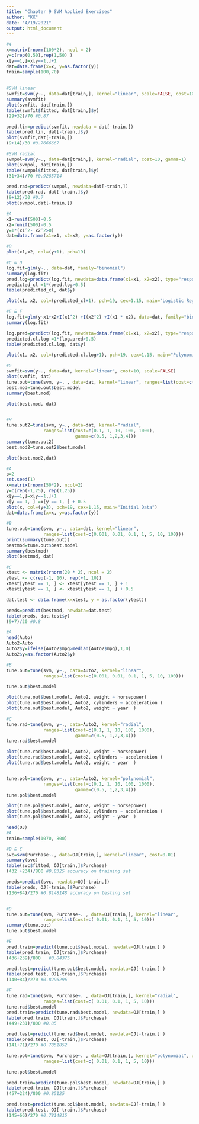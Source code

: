 ---
title: "Chapter 9 SVM Applied Exercises"
author: "KK"
date: "4/19/2021"
output: html_document
---

```{r 4}
#4 
x=matrix(rnorm(100*2), ncol = 2)
y=c(rep(0,50),rep(1,50) )
x[y==1,]=x[y==1,]+1
dat=data.frame(x=x, y=as.factor(y))
train=sample(100,70)
  
  
#SVM linear 
svmfit=svm(y~., data=dat[train,], kernel="linear", scale=FALSE, cost=10)
summary(svmfit)
plot(svmfit, dat[train,])
table(svmfit$fitted, dat[train,]$y)
(29+32)/70 #0.87

pred.lin=predict(svmfit, newdata = dat[-train,])
table(pred.lin, dat[-train,]$y)
plot(svmfit,dat[-train,])
(9+14)/30 #0.7666667

#SVM radial
svmpol=svm(y~., data=dat[train,], kernel="radial", cost=10, gamma=1)
plot(svmpol, dat[train,])
table(svmpol$fitted, dat[train,]$y)
(31+34)/70 #0.9285714

pred.rad=predict(svmpol, newdata=dat[-train,])
table(pred.rad, dat[-train,]$y)
(9+12)/30 #0.7
plot(svmpol,dat[-train,])

```

```{r 5}
#A
x1=runif(500)-0.5
x2=runif(500)-0.5
y=1*(x1^2- x2^2>0)
dat=data.frame(x1=x1, x2=x2, y=as.factor(y))

#B
plot(x1,x2, col=(y+1), pch=19)

#C & D
log.fit=glm(y~., data=dat, family="binomial")
summary(log.fit)
pred.log=predict(log.fit, newdata=data.frame(x1=x1, x2=x2), type="response")
predicted_cl =1*(pred.log>0.5)
table(predicted_cl, dat$y)

plot(x1, x2, col=(predicted_cl+1), pch=19, cex=1.15, main="Logistic Regression")

#E & F 
log.fit=glm(y~x1+x2+I(x1^2) +I(x2^2) +I(x1 * x2), data=dat, family="binomial")
summary(log.fit)

log.pred=predict(log.fit, newdata=data.frame(x1=x1, x2=x2), type="response")
predicted.cl.log =1*(log.pred>0.5)
table(predicted.cl.log, dat$y)

plot(x1, x2, col=(predicted.cl.log+1), pch=19, cex=1.15, main="Polynomial Regression")

#G
svmfit=svm(y~., data=dat, kernel="linear", cost=10, scale=FALSE)
plot(svmfit, dat)
tune.out=tune(svm, y~. , data=dat, kernel="linear", ranges=list(cost=c(0.001, 0.01, 0.1, 1, 5, 10, 100)))
best.mod=tune.out$best.model
summary(best.mod)

plot(best.mod, dat)


#H
tune.out2=tune(svm, y~., data=dat, kernel="radial", 
              ranges=list(cost=c(0.1, 1, 10, 100, 1000), 
                          gamma=c(0.5, 1,2,3,4)))
summary(tune.out2)
best.mod2=tune.out2$best.model

plot(best.mod2,dat)

```


```{r 6}
#A 
p=2
set.seed(1)
x=matrix(rnorm(50*2), ncol=2)
y=c(rep(-1,25), rep(1,25))
x[y==1,]=x[y==1,]+1
x[y == 1, ] =x[y == 1, ] + 0.5
plot(x, col=(y+3), pch=19, cex=1.15, main="Initial Data")
dat=data.frame(x=x, y=as.factor(y))

#B
tune.out=tune(svm, y~., data=dat, kernel="linear", 
              ranges=list(cost=c(0.001, 0.01, 0.1, 1, 5, 10, 100)))
print(summary(tune.out))
bestmod=tune.out$best.model
summary(bestmod)
plot(bestmod, dat)

#C
xtest <- matrix(rnorm(20 * 2), ncol = 2)
ytest <- c(rep(-1, 10), rep(+1, 10))
xtest[ytest == 1, ] <- xtest[ytest == 1, ] + 1
xtest[ytest == 1, ] <- xtest[ytest == 1, ] + 0.5

dat.test <- data.frame(x=xtest, y = as.factor(ytest))

preds=predict(bestmod, newdata=dat.test)
table(preds, dat.test$y)
(9+7)/20 #0.8

```


```{r 7}
#A
head(Auto)
Auto2=Auto
Auto2$y=ifelse(Auto2$mpg>median(Auto2$mpg),1,0)
Auto2$y=as.factor(Auto2$y)

#B
tune.out=tune(svm, y~., data=Auto2, kernel="linear", 
              ranges=list(cost=c(0.001, 0.01, 0.1, 1, 5, 10, 100)))

tune.out$best.model

plot(tune.out$best.model, Auto2, weight ~ horsepower)
plot(tune.out$best.model, Auto2, cylinders ~ acceleration )
plot(tune.out$best.model, Auto2, weight ~ year  )

#C
tune.rad=tune(svm, y~., data=Auto2, kernel="radial", 
              ranges=list(cost=c(0.1, 1, 10, 100, 1000), 
                          gamme=c(0.5, 1,2,3,4)))
tune.rad$best.model

plot(tune.rad$best.model, Auto2, weight ~ horsepower)
plot(tune.rad$best.model, Auto2, cylinders ~ acceleration )
plot(tune.rad$best.model, Auto2, weight ~ year  )


tune.pol=tune(svm, y~., data=Auto2, kernel="polynomial", 
              ranges=list(cost=c(0.1, 1, 10, 100, 1000), 
                          gamme=c(0.5, 1,2,3,4)))
tune.pol$best.model

plot(tune.pol$best.model, Auto2, weight ~ horsepower)
plot(tune.pol$best.model, Auto2, cylinders ~ acceleration )
plot(tune.pol$best.model, Auto2, weight ~ year  )


```


```{r 8}
head(OJ)
#A
train=sample(1070, 800)

#B & C
svc=svm(Purchase~., data=OJ[train,], kernel="linear", cost=0.01)
summary(svc)
table(svc$fitted, OJ[train,]$Purchase)
(432 +234)/800 #0.8325 accuracy on training set

preds=predict(svc, newdata=OJ[-train,])
table(preds, OJ[-train,]$Purchase)
(136+84)/270 #0.8148148 accuracy on testing set


#D
tune.out=tune(svm, Purchase~. , data=OJ[train,], kernel="linear",
              ranges=list(cost=c( 0.01, 0.1, 1, 5, 10)))
summary(tune.out)
tune.out$best.model

#E
pred.train=predict(tune.out$best.model, newdata=OJ[train,] )
table(pred.train, OJ[train,]$Purchase)
(436+239)/800   #0.84375

pred.test=predict(tune.out$best.model, newdata=OJ[-train,] )
table(pred.test, OJ[-train,]$Purchase)
(140+84)/270 #0.8296296

#F
tune.rad=tune(svm, Purchase~. , data=OJ[train,], kernel="radial",
              ranges=list(cost=c( 0.01, 0.1, 1, 5, 10)))
tune.rad$best.model
pred.train=predict(tune.rad$best.model, newdata=OJ[train,] )
table(pred.train, OJ[train,]$Purchase)
(449+231)/800 #0.85

pred.test=predict(tune.rad$best.model, newdata=OJ[-train,] )
table(pred.test, OJ[-train,]$Purchase)
(141+71)/270 #0.7851852

tune.pol=tune(svm, Purchase~. , data=OJ[train,], kernel="polynomial", degree=2,
              ranges=list(cost=c( 0.01, 0.1, 1, 5, 10)))

tune.pol$best.model

pred.train=predict(tune.pol$best.model, newdata=OJ[train,] )
table(pred.train, OJ[train,]$Purchase)
(457+224)/800 #0.85125

pred.test=predict(tune.pol$best.model, newdata=OJ[-train,] )
table(pred.test, OJ[-train,]$Purchase)
(145+66)/270 #0.7814815


```

